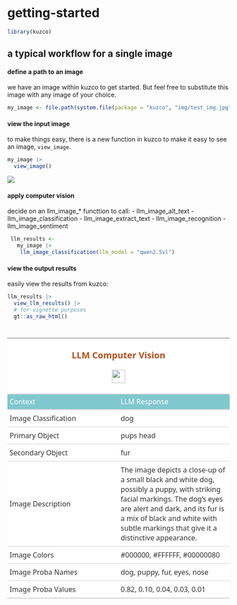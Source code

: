 # getting-started


``` r
library(kuzco)
```

## a typical workflow for a single image

#### define a path to an image

we have an image within kuzco to get started. But feel free to
substitute this image with any image of your choice.

``` r
my_image <- file.path(system.file(package = "kuzco", "img/test_img.jpg"))
```

#### view the input image

to make things easy, there is a new function in kuzco to make it easy to
see an image, `view_image`.

``` r
my_image |>
  view_image()
```

![](https://raw.githubusercontent.com/frankiethull/kuzco/main/inst/img/test_img.jpg)

#### apply computer vision

decide on an llm_image\_\* functtion to call: - llm_image_alt_text -
llm_image_classification - llm_image_extract_text -
llm_image_recognition - llm_image_sentiment

``` r
 llm_results <- 
   my_image |>
    llm_image_classification(llm_model = "qwen2.5vl")
```

#### view the output results

easily view the results from kuzco:

``` r
llm_results |>
  view_llm_results() |>
  # for vignette purposes
  gt::as_raw_html()
```

<div id="stpbpabxbz" style="padding-left:0px;padding-right:0px;padding-top:10px;padding-bottom:10px;overflow-x:auto;overflow-y:auto;width:auto;height:auto;">
  &#10;  

<table class="gt_table" data-quarto-postprocess="true"
data-quarto-disable-processing="false" data-quarto-bootstrap="false"
style="-webkit-font-smoothing: antialiased; -moz-osx-font-smoothing: grayscale; font-family: system-ui, &#39;Segoe UI&#39;, Roboto, Helvetica, Arial, sans-serif, &#39;Apple Color Emoji&#39;, &#39;Segoe UI Emoji&#39;, &#39;Segoe UI Symbol&#39;, &#39;Noto Color Emoji&#39;; display: table; border-collapse: collapse; line-height: normal; margin-left: auto; margin-right: auto; color: #333333; font-size: 16px; font-weight: normal; font-style: normal; background-color: #FFFFFF; width: auto; border-top-style: solid; border-top-width: 2px; border-top-color: #A8A8A8; border-right-style: none; border-right-width: 2px; border-right-color: #D3D3D3; border-bottom-style: solid; border-bottom-width: 2px; border-bottom-color: #A8A8A8; border-left-style: none; border-left-width: 2px; border-left-color: #D3D3D3;"
data-bgcolor="#FFFFFF">
<colgroup>
<col style="width: 50%" />
<col style="width: 50%" />
</colgroup>
<thead style="border-style: none;">
<tr class="gt_heading"
style="border-style: none; background-color: #FFFFFF; text-align: center; border-bottom-color: #FFFFFF; border-left-style: none; border-left-width: 1px; border-left-color: #D3D3D3; border-right-style: none; border-right-width: 1px; border-right-color: #D3D3D3;"
data-bgcolor="#FFFFFF" data-align="center">
<th colspan="2"
class="gt_heading gt_title gt_font_normal gt_bottom_border"
style="text-align: center; border-style: none; font-size: 125%; padding-top: 4px; padding-bottom: 4px; padding-left: 5px; padding-right: 5px; background-color: #FFFFFF; border-left-style: none; border-left-width: 1px; border-left-color: #D3D3D3; border-right-style: none; border-right-width: 1px; border-right-color: #D3D3D3; border-bottom-style: solid; border-bottom-width: 2px; border-bottom-color: #D3D3D3; color: #B1501D; font-weight: bold;"
data-bgcolor="#FFFFFF"><div style="display:inline;vertical-align: top;">
LLM Computer Vision
</div>
<div style="display:inline;margin-left:10px">
<img
src="https://raw.githubusercontent.com/frankiethull/kuzco/main/man/figures/logo.png"
style="height:30px;" />
</div></th>
</tr>
<tr class="gt_col_headings"
style="border-style: none; border-top-style: solid; border-top-width: 2px; border-top-color: #D3D3D3; border-bottom-style: solid; border-bottom-width: 2px; border-bottom-color: #D3D3D3; border-left-style: none; border-left-width: 1px; border-left-color: #D3D3D3; border-right-style: none; border-right-width: 1px; border-right-color: #D3D3D3;">
<th id="Context" class="gt_col_heading gt_columns_bottom_border gt_left"
data-quarto-table-cell-role="th" scope="col"
style="text-align: left; border-style: none; color: #FFFFFF; background-color: #7FC8CE; font-size: 100%; font-weight: normal; text-transform: inherit; border-left-style: none; border-left-width: 1px; border-left-color: #D3D3D3; border-right-style: none; border-right-width: 1px; border-right-color: #D3D3D3; vertical-align: bottom; padding-top: 5px; padding-bottom: 6px; padding-left: 5px; padding-right: 5px; overflow-x: hidden;"
data-bgcolor="#7FC8CE" data-valign="bottom">Context</th>
<th id="LLM-Response"
class="gt_col_heading gt_columns_bottom_border gt_left"
data-quarto-table-cell-role="th" scope="col"
style="text-align: left; border-style: none; color: #FFFFFF; background-color: #7FC8CE; font-size: 100%; font-weight: normal; text-transform: inherit; border-left-style: none; border-left-width: 1px; border-left-color: #D3D3D3; border-right-style: none; border-right-width: 1px; border-right-color: #D3D3D3; vertical-align: bottom; padding-top: 5px; padding-bottom: 6px; padding-left: 5px; padding-right: 5px; overflow-x: hidden;"
data-bgcolor="#7FC8CE" data-valign="bottom">LLM Response</th>
</tr>
</thead>
<tbody class="gt_table_body"
style="border-style: none; border-top-style: solid; border-top-width: 2px; border-top-color: #D3D3D3; border-bottom-style: solid; border-bottom-width: 2px; border-bottom-color: #D3D3D3;">
<tr style="border-style: none;">
<td class="gt_row gt_left" headers="Context"
style="text-align: left; border-style: none; padding-top: 8px; padding-bottom: 8px; padding-left: 5px; padding-right: 5px; margin: 10px; border-top-style: solid; border-top-width: 1px; border-top-color: #D3D3D3; border-left-style: none; border-left-width: 1px; border-left-color: #D3D3D3; border-right-style: none; border-right-width: 1px; border-right-color: #D3D3D3; vertical-align: middle; overflow-x: hidden;"
data-valign="middle">Image Classification</td>
<td class="gt_row gt_left" headers="LLM Response"
style="text-align: left; border-style: none; padding-top: 8px; padding-bottom: 8px; padding-left: 5px; padding-right: 5px; margin: 10px; border-top-style: solid; border-top-width: 1px; border-top-color: #D3D3D3; border-left-style: none; border-left-width: 1px; border-left-color: #D3D3D3; border-right-style: none; border-right-width: 1px; border-right-color: #D3D3D3; vertical-align: middle; overflow-x: hidden;"
data-valign="middle">dog</td>
</tr>
<tr style="border-style: none;">
<td class="gt_row gt_left" headers="Context"
style="text-align: left; border-style: none; padding-top: 8px; padding-bottom: 8px; padding-left: 5px; padding-right: 5px; margin: 10px; border-top-style: solid; border-top-width: 1px; border-top-color: #D3D3D3; border-left-style: none; border-left-width: 1px; border-left-color: #D3D3D3; border-right-style: none; border-right-width: 1px; border-right-color: #D3D3D3; vertical-align: middle; overflow-x: hidden;"
data-valign="middle">Primary Object</td>
<td class="gt_row gt_left" headers="LLM Response"
style="text-align: left; border-style: none; padding-top: 8px; padding-bottom: 8px; padding-left: 5px; padding-right: 5px; margin: 10px; border-top-style: solid; border-top-width: 1px; border-top-color: #D3D3D3; border-left-style: none; border-left-width: 1px; border-left-color: #D3D3D3; border-right-style: none; border-right-width: 1px; border-right-color: #D3D3D3; vertical-align: middle; overflow-x: hidden;"
data-valign="middle">pups head</td>
</tr>
<tr style="border-style: none;">
<td class="gt_row gt_left" headers="Context"
style="text-align: left; border-style: none; padding-top: 8px; padding-bottom: 8px; padding-left: 5px; padding-right: 5px; margin: 10px; border-top-style: solid; border-top-width: 1px; border-top-color: #D3D3D3; border-left-style: none; border-left-width: 1px; border-left-color: #D3D3D3; border-right-style: none; border-right-width: 1px; border-right-color: #D3D3D3; vertical-align: middle; overflow-x: hidden;"
data-valign="middle">Secondary Object</td>
<td class="gt_row gt_left" headers="LLM Response"
style="text-align: left; border-style: none; padding-top: 8px; padding-bottom: 8px; padding-left: 5px; padding-right: 5px; margin: 10px; border-top-style: solid; border-top-width: 1px; border-top-color: #D3D3D3; border-left-style: none; border-left-width: 1px; border-left-color: #D3D3D3; border-right-style: none; border-right-width: 1px; border-right-color: #D3D3D3; vertical-align: middle; overflow-x: hidden;"
data-valign="middle">fur</td>
</tr>
<tr style="border-style: none;">
<td class="gt_row gt_left" headers="Context"
style="text-align: left; border-style: none; padding-top: 8px; padding-bottom: 8px; padding-left: 5px; padding-right: 5px; margin: 10px; border-top-style: solid; border-top-width: 1px; border-top-color: #D3D3D3; border-left-style: none; border-left-width: 1px; border-left-color: #D3D3D3; border-right-style: none; border-right-width: 1px; border-right-color: #D3D3D3; vertical-align: middle; overflow-x: hidden;"
data-valign="middle">Image Description</td>
<td class="gt_row gt_left" headers="LLM Response"
style="text-align: left; border-style: none; padding-top: 8px; padding-bottom: 8px; padding-left: 5px; padding-right: 5px; margin: 10px; border-top-style: solid; border-top-width: 1px; border-top-color: #D3D3D3; border-left-style: none; border-left-width: 1px; border-left-color: #D3D3D3; border-right-style: none; border-right-width: 1px; border-right-color: #D3D3D3; vertical-align: middle; overflow-x: hidden;"
data-valign="middle">The image depicts a close-up of a small black and
white dog, possibly a puppy, with striking facial markings. The dog's
eyes are alert and dark, and its fur is a mix of black and white with
subtle markings that give it a distinctive appearance.</td>
</tr>
<tr style="border-style: none;">
<td class="gt_row gt_left" headers="Context"
style="text-align: left; border-style: none; padding-top: 8px; padding-bottom: 8px; padding-left: 5px; padding-right: 5px; margin: 10px; border-top-style: solid; border-top-width: 1px; border-top-color: #D3D3D3; border-left-style: none; border-left-width: 1px; border-left-color: #D3D3D3; border-right-style: none; border-right-width: 1px; border-right-color: #D3D3D3; vertical-align: middle; overflow-x: hidden;"
data-valign="middle">Image Colors</td>
<td class="gt_row gt_left" headers="LLM Response"
style="text-align: left; border-style: none; padding-top: 8px; padding-bottom: 8px; padding-left: 5px; padding-right: 5px; margin: 10px; border-top-style: solid; border-top-width: 1px; border-top-color: #D3D3D3; border-left-style: none; border-left-width: 1px; border-left-color: #D3D3D3; border-right-style: none; border-right-width: 1px; border-right-color: #D3D3D3; vertical-align: middle; overflow-x: hidden;"
data-valign="middle">#000000, #FFFFFF, #00000080</td>
</tr>
<tr style="border-style: none;">
<td class="gt_row gt_left" headers="Context"
style="text-align: left; border-style: none; padding-top: 8px; padding-bottom: 8px; padding-left: 5px; padding-right: 5px; margin: 10px; border-top-style: solid; border-top-width: 1px; border-top-color: #D3D3D3; border-left-style: none; border-left-width: 1px; border-left-color: #D3D3D3; border-right-style: none; border-right-width: 1px; border-right-color: #D3D3D3; vertical-align: middle; overflow-x: hidden;"
data-valign="middle">Image Proba Names</td>
<td class="gt_row gt_left" headers="LLM Response"
style="text-align: left; border-style: none; padding-top: 8px; padding-bottom: 8px; padding-left: 5px; padding-right: 5px; margin: 10px; border-top-style: solid; border-top-width: 1px; border-top-color: #D3D3D3; border-left-style: none; border-left-width: 1px; border-left-color: #D3D3D3; border-right-style: none; border-right-width: 1px; border-right-color: #D3D3D3; vertical-align: middle; overflow-x: hidden;"
data-valign="middle">dog, puppy, fur, eyes, nose</td>
</tr>
<tr style="border-style: none;">
<td class="gt_row gt_left" headers="Context"
style="text-align: left; border-style: none; padding-top: 8px; padding-bottom: 8px; padding-left: 5px; padding-right: 5px; margin: 10px; border-top-style: solid; border-top-width: 1px; border-top-color: #D3D3D3; border-left-style: none; border-left-width: 1px; border-left-color: #D3D3D3; border-right-style: none; border-right-width: 1px; border-right-color: #D3D3D3; vertical-align: middle; overflow-x: hidden;"
data-valign="middle">Image Proba Values</td>
<td class="gt_row gt_left" headers="LLM Response"
style="text-align: left; border-style: none; padding-top: 8px; padding-bottom: 8px; padding-left: 5px; padding-right: 5px; margin: 10px; border-top-style: solid; border-top-width: 1px; border-top-color: #D3D3D3; border-left-style: none; border-left-width: 1px; border-left-color: #D3D3D3; border-right-style: none; border-right-width: 1px; border-right-color: #D3D3D3; vertical-align: middle; overflow-x: hidden;"
data-valign="middle">0.82, 0.10, 0.04, 0.03, 0.01</td>
</tr>
</tbody>
</table>

</div>
